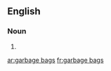 ==English==

===Noun===
{{head|en|plural|head=[[garbage]] [[bag]]s}}

# {{plural of|garbage bag|lang=en}}

[[ar:garbage bags]]
[[fr:garbage bags]]